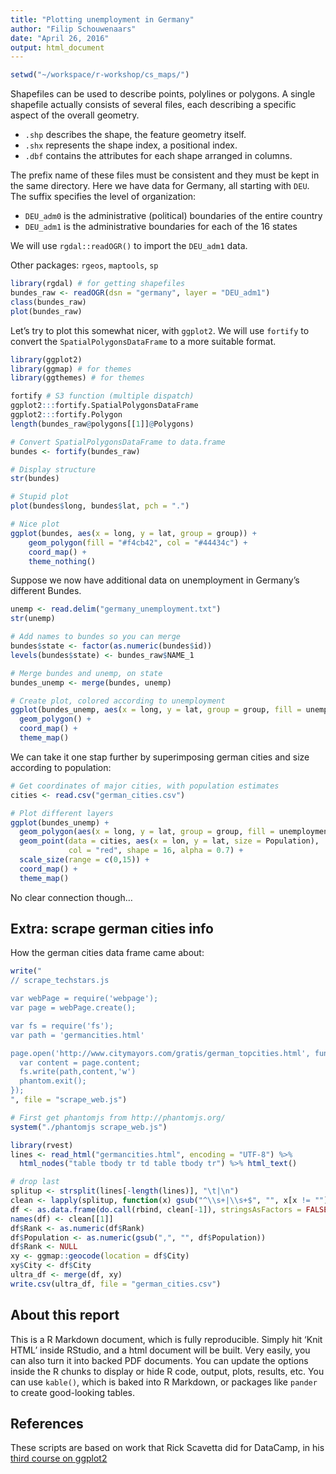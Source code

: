 ```yaml
---
title: "Plotting unemployment in Germany"
author: "Filip Schouwenaars"
date: "April 26, 2016"
output: html_document
---
```


```r
setwd("~/workspace/r-workshop/cs_maps/")
```

Shapefiles can be used to describe points, polylines or polygons. A single shapefile actually consists of several files, each describing a specific aspect of the overall geometry. 

- `.shp` describes the shape, the feature geometry itself.
- `.shx` represents the shape index, a positional index.
- `.dbf` contains the attributes for each shape arranged in columns.

The prefix name of these files must be consistent and they must be kept in the same directory. Here we have data for Germany, all starting with `DEU`. The suffix specifies the level of organization: 

- `DEU_adm0` is the administrative (political) boundaries of the entire country
- `DEU_adm1` is the administrative boundaries for each of the 16 states

We will use `rgdal::readOGR()` to import the `DEU_adm1` data.

Other packages: `rgeos`, `maptools`, `sp`

```r
library(rgdal) # for getting shapefiles
bundes_raw <- readOGR(dsn = "germany", layer = "DEU_adm1")
class(bundes_raw)
plot(bundes_raw)
```

Let's try to plot this somewhat nicer, with `ggplot2`. We will use `fortify` to convert the `SpatialPolygonsDataFrame` to a more suitable format.

```r
library(ggplot2)
library(ggmap) # for themes
library(ggthemes) # for themes

fortify # S3 function (multiple dispatch) 
ggplot2:::fortify.SpatialPolygonsDataFrame
ggplot2:::fortify.Polygon
length(bundes_raw@polygons[[1]]@Polygons)

# Convert SpatialPolygonsDataFrame to data.frame
bundes <- fortify(bundes_raw)

# Display structure
str(bundes)

# Stupid plot
plot(bundes$long, bundes$lat, pch = ".")

# Nice plot
ggplot(bundes, aes(x = long, y = lat, group = group)) +
    geom_polygon(fill = "#f4cb42", col = "#44434c") +
    coord_map() + 
    theme_nothing()
```

Suppose we now have additional data on unemployment in Germany's different Bundes.

```r
unemp <- read.delim("germany_unemployment.txt")
str(unemp)

# Add names to bundes so you can merge
bundes$state <- factor(as.numeric(bundes$id))
levels(bundes$state) <- bundes_raw$NAME_1 

# Merge bundes and unemp, on state
bundes_unemp <- merge(bundes, unemp)

# Create plot, colored according to unemployment
ggplot(bundes_unemp, aes(x = long, y = lat, group = group, fill = unemployment)) +
  geom_polygon() +
  coord_map() +
  theme_map()
```

We can take it one stap further by superimposing german cities and size according to population:

```r
# Get coordinates of major cities, with population estimates
cities <- read.csv("german_cities.csv")

# Plot different layers
ggplot(bundes_unemp) +
  geom_polygon(aes(x = long, y = lat, group = group, fill = unemployment)) +
  geom_point(data = cities, aes(x = lon, y = lat, size = Population),
             col = "red", shape = 16, alpha = 0.7) +
  scale_size(range = c(0,15)) +
  coord_map() +
  theme_map()
```

No clear connection though...

## Extra: scrape german cities info

How the german cities data frame came about:

```r
write("
// scrape_techstars.js

var webPage = require('webpage');
var page = webPage.create();

var fs = require('fs');
var path = 'germancities.html'

page.open('http://www.citymayors.com/gratis/german_topcities.html', function (status) {
  var content = page.content;
  fs.write(path,content,'w')
  phantom.exit();
});
", file = "scrape_web.js")

# First get phantomjs from http://phantomjs.org/
system("./phantomjs scrape_web.js")

library(rvest)
lines <- read_html("germancities.html", encoding = "UTF-8") %>%
  html_nodes("table tbody tr td table tbody tr") %>% html_text()

# drop last
splitup <- strsplit(lines[-length(lines)], "\t|\n")
clean <- lapply(splitup, function(x) gsub("^\\s+|\\s+$", "", x[x != ""]))
df <- as.data.frame(do.call(rbind, clean[-1]), stringsAsFactors = FALSE)
names(df) <- clean[[1]]
df$Rank <- as.numeric(df$Rank)
df$Population <- as.numeric(gsub(",", "", df$Population))
df$Rank <- NULL
xy <- ggmap::geocode(location = df$City)
xy$City <- df$City
ultra_df <- merge(df, xy)
write.csv(ultra_df, file = "german_cities.csv")
```

## About this report

This is a R Markdown document, which is fully reproducible. Simply hit 'Knit HTML' inside RStudio, and a html document will be built. Very easily, you can also turn it into \LaTeX backed PDF documents. You can update the options inside the R chunks to display or hide R code, output, plots, results, etc. You can use `kable()`, which is baked into R Markdown, or packages like `pander` to create good-looking tables.

## References

These scripts are based on work that Rick Scavetta did for DataCamp, in his [third course on ggplot2](https://www.datacamp.com/courses/862)
